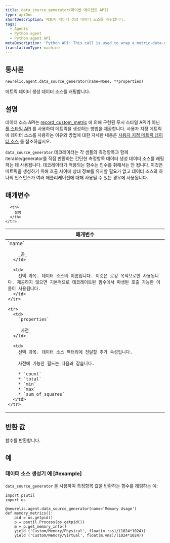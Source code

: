 ```yaml
---
title: data_source_generator(파이썬 에이전트 API)
type: apiDoc
shortDescription: 메트릭 데이터 생성 데이터 소스를 래핑합니다.
tags:
  - Agents
  - Python agent
  - Python agent API
metaDescription: 'Python API: This call is used to wrap a metric-data-generating data source.'
translationType: machine
---
```


## 통사론

```
newrelic.agent.data_source_generator(name=None, **properties)
```

메트릭 데이터 생성 데이터 소스를 래핑합니다.

## 설명

데이터 소스 API는 [record_custom_metric](/docs/agents/python-agent/python-agent-api/record_custom_metric) 에 의해 구현된 푸시 스타일 API가 아닌 [풀 스타일 API](/docs/agents/python-agent/supported-features/python-custom-metrics#push-versus-pull-interfaces) 를 사용하여 메트릭을 생성하는 방법을 제공합니다. 사용자 지정 메트릭에 데이터 소스를 사용하는 이유와 방법에 대한 자세한 내용은 [사용자 지정 메트릭 데이터 소스](/docs/agents/python-agent/supported-features/python-custom-metrics#custom-metric-data-sources) 를 참조하십시오.

`data_source_generator` 데코레이터는 각 샘플의 측정항목과 함께 iterable/generator를 직접 반환하는 간단한 측정항목 데이터 생성 데이터 소스를 래핑하는 데 사용됩니다. 데코레이터가 적용되는 함수는 인수를 취해서는 안 됩니다. 이것은 메트릭을 생성하기 위해 호출 사이에 상태 정보를 유지할 필요가 없고 데이터 소스의 하나의 인스턴스가 여러 애플리케이션에 대해 사용될 수 있는 경우에 사용됩니다.

## 매개변수

<table>
  <thead>
    <tr>
      <th width="25%">
        매개변수
      </th>

      <th>
        설명
      </th>
    </tr>
  </thead>

  <tbody>
    <tr>
      <td>
        `name`

        _끈_
      </td>

      <td>
        선택 과목. 데이터 소스의 이름입니다. 이것은 로깅 목적으로만 사용됩니다. 제공하지 않으면 기본적으로 데코레이트된 함수에서 파생된 호출 가능한 이름이 사용됩니다.
      </td>
    </tr>

    <tr>
      <td>
        `properties`

        _사전_
      </td>

      <td>
        선택 과목. 데이터 소스 팩터리에 전달할 추가 속성입니다.

        사전에 가능한 필드는 다음과 같습니다.

        * `count`
        * `total`
        * `min`
        * `max`
        * `sum_of_squares`
      </td>
    </tr>
  </tbody>
</table>

## 반환 값

함수를 반환합니다.

## 예

### 데이터 소스 생성기 예 [#example]

`data_source_generator` 을 사용하여 측정항목 값을 반환하는 함수를 래핑하는 예:

```
import psutil
import os
 
@newrelic.agent.data_source_generator(name='Memory Usage')
def memory_metrics():
    pid = os.getpid()
    p = psutil.Process(os.getpid())
    m = p.get_memory_info()
    yield ('Custom/Memory/Physical', float(m.rss)/(1024*1024))
    yield ('Custom/Memory/Virtual', float(m.vms)/(1024*1024))
```